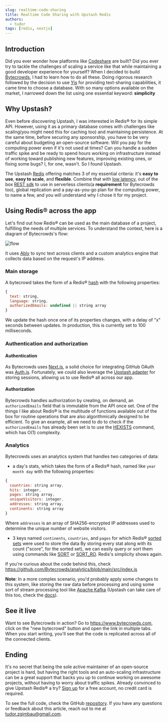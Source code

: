 ```yaml
---
slug: realtime-code-sharing
title: Realtime Code Sharing with Upstash Redis
authors:
  - tudor
tags: [redis, nextjs]
---
```


## Introduction

Did you ever wonder how platforms like [Codeshare](https://codeshare.io) are built? Did you ever try to tackle the challenges of scaling a service like that while maintaining a good developer experience for yourself?
When I decided to build [Bytecrowds](https://www.bytecrowds.com), I had to learn how to do all these. Doing rigorous research followed by the decision to use [Yjs](https://docs.yjs.dev) for providing text-sharing capabilities, it came time to choose a database. With so many options available on the market, I narrowed down the list using one essential keyword: **simplicity**

## Why Upstash?

Even before discovering Upstash, I was interested in Redis® for its simple API. However, using it as a primary database comes with challenges like scaling(you might need this for caching too) and maintaining persistence. At the same time, before securing any sponsorship, you have to be very careful about budgeting an open-source software. Will you pay for the computing power even if it's not used at times? Can you handle a sudden traffic spike and be ready to spend hours working on infrastructure instead of working toward publishing new features, improving existing ones, or fixing some bugs? I, for one, wasn't. So I found Upstash.

The Upstash [Redis](/docs/redis) offering matches 3 of my essential criteria: it's **easy to use**, **easy to scale**, and **flexible**. Combine that with [low latency](https://upstash.com/fast), out of the box [REST sdk](https://github.com/upstash/upstash-redis) to use in serverless clients(a **requirement** for Bytecrowds too), global replication and a pay-as-you-go plan for the computing power, to name a few, and you will understand why I chose it for my project.

## Using Redis® across the app

Let's find out how Redis® can be used as the main database of a project, fulfilling the needs of multiple services. To understand the context, here is a diagram of Bytecrowds's flow:

![flow](/blog/realtime-code-sharing/flow.png)

It uses [Ably](https://ably.com) to sync text across clients and a custom analytics engine that collects data based on the request's IP address.

### Main storage

A bytecrowd takes the form of a Redis® [hash](https://redis.io/docs/data-types/hashes/) with the following properties:

```javascript
{
  text: string,
  language: string,
  authorizedEmails: undefined || string array
}
```

We update the hash once one of its properties changes, with a delay of "x" seconds between updates. In production, this is currently set to 100 milliseconds.

### Authentication and authorization

#### Authentication

As Bytecrowds uses [Next.js](https://nextjs.org), a solid choice for integrating GitHub OAuth was [Auth.js](https://authjs.dev). Fortunately, we could also leverage the [Upstash adapter](https://authjs.dev/reference/adapters/upstash-redis) for storing sessions, allowing us to use Redis® all across our app.

#### Authorization

Bytecrowds handles authorization by creating, on demand, an `authorizedEmails` field that is immutable from the API once set. One of the things I like about Redis® is the multitude of functions available out of the box for routine operations that are also algorithmically designed to be efficient. To give an example, all we need to do to check if the `authorizedEmails` has already been set is to use the [HEXISTS](https://redis.io/commands/hexists/) command, which has O(1) complexity.

### Analytics

Bytecrowds uses an analytics system that handles two categories of data:

- a day's stats, which takes the form of a Redis® hash, named like `year month day` with the following properties:

```javascript
{
  countries: string array,
  hits: integer,
  pages: string array,
  uniqueVisitors: integer,
  addresses: string array,
  continents: string array
}
```

Where `addresses` is an array of SHA256-encrypted IP addresses used to determine the unique number of website visitors.

- 3 keys named `continents`, `countries`, and `pages` for which Redis® [sorted sets](https://redis.io/docs/data-types/sorted-sets/) were used to store the data
  By storing every stat along with its count ("score", for the sorted set), we can easily query or sort them using commands like [SORT](https://redis.io/commands/sort/) or [SORT_RO](https://redis.io/commands/sort_ro/). Redis's simplicity shows again.

If you're curious about the code behind this, check https://github.com/Bytecrowds/analytics/blob/main/src/index.js

**Note**: In a more complex scenario, you'd probably apply some changes to this system, like storing the raw data before processing and using some sort of stream processing tool like [Apache Kafka](https://kafka.apache.org) (Upstash can take care of this too, check the [docs](/docs/kafka)).

## See it live

Want to see Bytecrowds in action? Go to https://www.bytecrowds.com, click on the "new bytecrowd" button and open the link in multiple tabs. When you start writing, you'll see that the code is replicated across all of the connected clients.

## Ending

It's no secret that being the sole active maintainer of an open-source project is hard, but having the right tools and an auto-scaling infrastructure can be a great support that backs you up to continue working on awesome projects, without having to worry about traffic spikes. Already convinced to give Upstash Redis® a try? [Sign up](https://console.upstash.com/) for a free account, no credit card is required.

To see the full code, check the GitHub [repository](https://github.com/Bytecrowds/bytecrowds). If you have any questions or feedback about this article, reach out to me at tudor.zgimbau@gmail.com.
